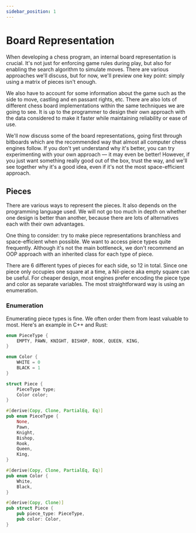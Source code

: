 ```yaml
---
sidebar_position: 1
---
```



# Board Representation

When developing a chess program, an internal board representation is crucial. It's not just for enforcing game rules during play, but also for enabling the search algorithm to simulate moves. There are various approaches we'll discuss, but for now, we'll preview one key point: simply using a matrix of pieces isn't enough.

We also have to account for some information about the game such as the side to move, castling and en passant rights, etc. There are also lots of different chess board implementations within the same techniques we are going to see. It is up to the programmer to design their own approach with the data considered to make it faster while maintaining reliability or ease of use.

We'll now discuss some of the board representations, going first through bitboards which are the recommended way that almost all computer chess engines follow. If you don't yet understand why it's better, you can try experimenting with your own approach — it may even be better! However, if you just want something really good out of the box, trust the way, and we'll see together why it's a good idea, even if it's not the most space-efficient approach.

## Pieces

There are various ways to represent the pieces. It also depends on the programming language used. We will not go too much in depth on whether one design is better than another, because there are lots of alternatives each with their own advantages.

One thing to consider: try to make piece representations branchless and space-efficient when possible. We want to access piece types quite frequently. Although it's not the main bottleneck, we don't recommend an OOP approach with an inherited class for each type of piece.

There are 6 different types of pieces for each side, so 12 in total. Since one piece only occupies one square at a time, a Nil-piece aka empty square can be useful. For cheaper design, most engines prefer encoding the piece type and color as separate variables. The most straightforward way is using an enumeration.

### Enumeration

Enumerating piece types is fine. We often order them from least valuable to most. Here's an example in C++ and Rust:

<Tabs>
<TabItem value="C++" label="C++">

```cpp
enum PieceType {
    EMPTY, PAWN, KNIGHT, BISHOP, ROOK, QUEEN, KING,
}

enum Color {
    WHITE = 0
    BLACK = 1
}

struct Piece {
    PieceType type;
    Color color;
}
```

</TabItem>
<TabItem value="rust" label="Rust">

```rust
#[derive(Copy, Clone, PartialEq, Eq)]
pub enum PieceType {
    None,
    Pawn,
    Knight,
    Bishop,
    Rook,
    Queen,
    King,
}

#[derive(Copy, Clone, PartialEq, Eq)]
pub enum Color {
    White,
    Black,
}

#[derive(Copy, Clone)]
pub struct Piece {
    pub piece_type: PieceType,
    pub color: Color,
}
```

</TabItem>
</Tabs>
